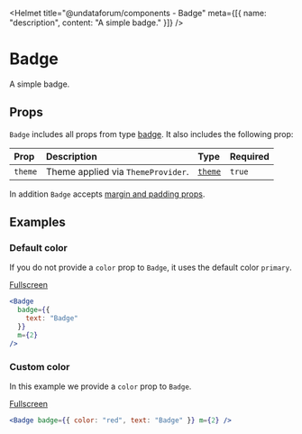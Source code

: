 
<Helmet
  title="@undataforum/components - Badge"
  meta={[{ name: "description", content: "A simple badge." }]}
/>

# Badge

A simple badge.

## Props

`Badge` includes all props from type [badge](/types/badge/). It also includes the following prop:

| Prop    | Description                        | Type                     | Required |
| :------ | :--------------------------------- | :----------------------- | :------- |
| `theme` | Theme applied via `ThemeProvider`. | [`theme`](/types/theme/) | `true`   |

In addition `Badge` accepts [margin and padding props](https://rebassjs.org/props/#margin-and-padding).

## Examples

### Default color

If you do not provide a `color` prop to `Badge`, it uses the default color `primary`.

<DefaultColorExample />

[Fullscreen](/Badge/default-color-example/)

```jsx
<Badge
  badge={{
    text: "Badge"
  }}
  m={2}
/>
```

### Custom color

In this example we provide a `color` prop to `Badge`.

<CustomColorExample />

[Fullscreen](/Badge/custom-color-example/)

```jsx
<Badge badge={{ color: "red", text: "Badge" }} m={2} />
```
